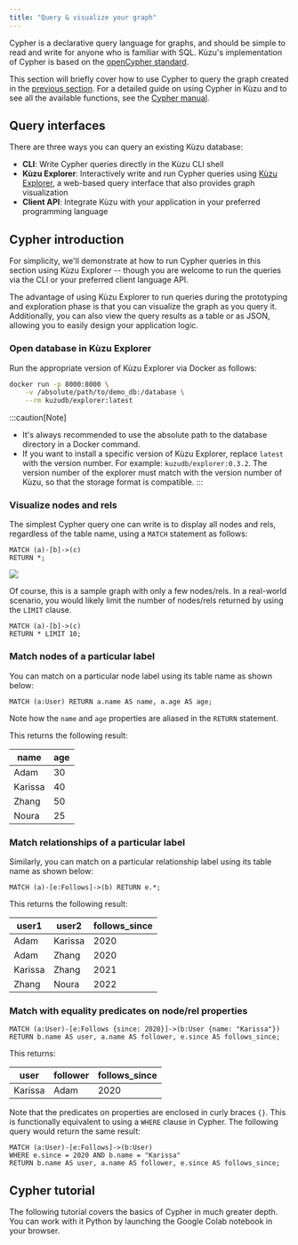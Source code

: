 ```yaml
---
title: "Query & visualize your graph"
---
```



Cypher is a declarative query language for graphs, and should be simple to read and write
for anyone who is familiar with SQL. Kùzu's implementation
of Cypher is based on the [openCypher standard](https://opencypher.org/).

This section will briefly cover how to use Cypher to query the graph created
in the [previous section](./). For a detailed guide on using Cypher in Kùzu and to see all the
available functions, see the [Cypher manual](../cypher).

## Query interfaces

There are three ways you can query an existing Kùzu database:

- **CLI**: Write Cypher queries directly in the Kùzu CLI shell
- **Kùzu Explorer**: Interactively write and run Cypher queries using [Kùzu Explorer](../visualization/),
a web-based query interface that also provides graph visualization
- **Client API**: Integrate Kùzu with your application in your preferred programming language

## Cypher introduction

For simplicity, we'll demonstrate at how to run Cypher queries in this section using Kùzu Explorer
-- though you are welcome to run the queries via the CLI or your preferred client language API.

The advantage of using Kùzu Explorer to run queries during the prototyping and exploration phase
is that you can visualize the graph as you query it. Additionally, you can also view the query
results as a table or as JSON, allowing you to easily design your application logic.

### Open database in Kùzu Explorer

Run the appropriate version of Kùzu Explorer via Docker as follows:

```bash
docker run -p 8000:8000 \
    -v /absolute/path/to/demo_db:/database \
    --rm kuzudb/explorer:latest
```

:::caution[Note]
- It's always recommended to use the absolute path to the database directory in a Docker command.
- If you want to install a specific version of Kùzu Explorer, replace `latest` with the version number.
For example: `kuzudb/explorer:0.3.2`. The version number of the explorer must match with the version
number of Kùzu, so that the storage format is compatible.
:::

### Visualize nodes and rels

The simplest Cypher query one can write is to display all nodes and rels, regardless of the table
name, using a `MATCH` statement as follows:

```cypher
MATCH (a)-[b]->(c)
RETURN *;
```

![](/img/visualization/query-result-graph-view.png)

Of course, this is a sample graph with only a few nodes/rels. In a real-world scenario, you
would likely limit the number of nodes/rels returned by using the `LIMIT` clause.

```cypher
MATCH (a)-[b]->(c)
RETURN * LIMIT 10;
```

### Match nodes of a particular label

You can match on a particular node label using its table name as shown below:

```cypher
MATCH (a:User) RETURN a.name AS name, a.age AS age;
```

Note how the `name` and `age` properties are aliased in the `RETURN` statement.

This returns the following result:

| name | age |
| --- | --- |
| Adam | 30 |
| Karissa | 40 |
| Zhang | 50 |
| Noura | 25 |

### Match relationships of a particular label

Similarly, you can match on a particular relationship label using its table name as shown below:

```cypher
MATCH (a)-[e:Follows]->(b) RETURN e.*;
```

This returns the following result:

| user1 | user2 | follows_since |
| --- | --- | --- |
| Adam | Karissa | 2020 |
| Adam | Zhang | 2020 |
| Karissa | Zhang | 2021 |
| Zhang | Noura | 2022 |

### Match with equality predicates on node/rel properties

```cypher
MATCH (a:User)-[e:Follows {since: 2020}]->(b:User {name: "Karissa"})
RETURN b.name AS user, a.name AS follower, e.since AS follows_since;
```

This returns:

| user | follower | follows_since |
| --- | --- | --- |
| Karissa | Adam | 2020 |

Note that the predicates on properties are enclosed in curly braces `{}`. This is functionally equivalent
to using a `WHERE` clause in Cypher. The following query would return the same result:

```cypher
MATCH (a:User)-[e:Follows]->(b:User)
WHERE e.since = 2020 AND b.name = "Karissa"
RETURN b.name AS user, a.name AS follower, e.since AS follows_since;
```

## Cypher tutorial

The following tutorial covers the basics of Cypher in much greater depth. You can work with it
Python by launching the Google Colab notebook in your browser.

<LinkCard
  title="Introduction to Cypher"
  description="Learn the basics of Cypher in Kùzu"
  href="https://colab.research.google.com/drive/1zgTCEOFdskYRQ45COYRww7sA6fTXE66S"
/>